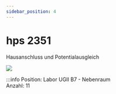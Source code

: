 ```yaml
---
sidebar_position: 4
---
```


# hps 2351
Hausanschluss und Potentialausgleich

[![](/image/labore/b7/laborplatten/hps/hps_2351_min.jpg)](/image/labore/b7/laborplatten/hps/hps_2351.jpg)


:::info
Position:   Labor UGII B7 - Nebenraum\
Anzahl:     11